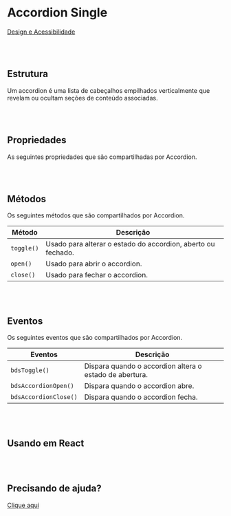 
# Accordion Single

[Design e Acessibilidade](https://www.figma.com/design/2bBnJVKkG09JPWCFBIcD1y/%5BDS%5D-Components?m=auto&node-id=2813-172344&t=TyXNmrAZbhl7DmWw-1)

<br></br>
## Estrutura

Um accordion é uma lista de cabeçalhos empilhados verticalmente que revelam ou ocultam seções de conteúdo associadas.

<Canvas of={AccordionStories.Properties} >
</Canvas>

<Meta isTemplate />

<br></br>
## Propriedades
As seguintes propriedades que são compartilhadas por Accordion.

<Controls />

<br></br>
## Métodos

Os seguintes métodos que são compartilhados por Accordion.

<table>
  <thead>
    <tr>
      <th>Método</th>
      <th>Descrição</th>
    </tr>
  </thead>
  <tbody>
    <tr>
      <td><code>toggle()</code></td>
      <td>Usado para alterar o estado do accordion, aberto ou fechado.</td>
    </tr>
    <tr>
      <td><code>open()</code></td>
      <td>Usado para abrir o accordion.</td>
    </tr>
    <tr>
      <td><code>close()</code></td>
      <td>Usado para fechar o accordion.</td>
    </tr>
  </tbody>
</table>

<Source of={AccordionStories.Methods} />

<br></br>
## Eventos

Os seguintes eventos que são compartilhados por Accordion.

<table>
  <thead>
    <tr>
      <th>Eventos</th>
      <th>Descrição</th>
    </tr>
  </thead>
  <tbody>
    <tr>
      <td><code>bdsToggle()</code></td>
      <td>Dispara quando o accordion altera o estado de abertura.</td>
    </tr>
    <tr>
      <td><code>bdsAccordionOpen()</code></td>
      <td>Dispara quando o accordion abre.</td>
    </tr>
    <tr>
      <td><code>bdsAccordionClose()</code></td>
      <td>Dispara quando o accordion fecha.</td>
    </tr>
  </tbody>
</table>

<Source of={AccordionStories.Events} />

<br></br>
## Usando em React

<Source of={AccordionStories.FrameworkReact} />

<br></br>
## Precisando de ajuda?

[Clique aqui](https://forms.office.com/pages/responsepage.aspx?id=fQgudqz_hkmkiN8fsW3D04FPveTUN6NPh7nFTSJcXYlUODhaNkU1VTMyWFNMNU1FQ0JJMkVYTEw5SC4u)
